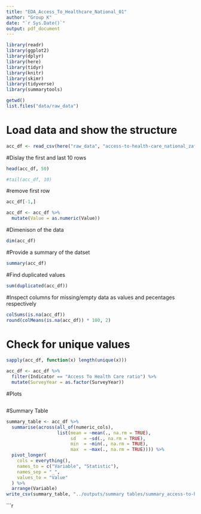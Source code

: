 ```yaml
---
title: "EDA_Access_To_Healthcare_National_01"
author: "Group K"
date: "`r Sys.Date()`"
output: pdf_document
---
```


```r
library(readr)
library(ggplot2)
library(dplyr)
library(here)
library(tidyr)
library(knitr)
library(skimr)
library(tidyverse)
library(summarytools)

getwd()
list.files("data/raw_data")
```

# Load data and show the structure 
```r
acc_df <- read_csv(here("raw_data", "access-to-health-care_national_zaf.csv"))
```
#Dislay the first and last 10 rows
```r
head(acc_df, 50)

#tail(acc_df, 10)
```
#remove first row
```r
acc_df[-1,]
```

```r
acc_df <- acc_df %>%
  mutate(Value = as.numeric(Value))
```
#Dimenison of the data
```r
dim(acc_df)
```
#Provide a summary of the datset
```r
summary(acc_df)
```
#Find duplicated values 
```r
sum(duplicated(acc_df))
```
#Inspect columns for missing/empty data as values and pecentages respectively
```r
colSums(is.na(acc_df))
round(colMeans(is.na(acc_df)) * 100, 2)
```

# Check for unique values
```r
sapply(acc_df, function(x) length(unique(x)))

```

```r
acc_df <- acc_df %>%
  filter(Indicator == "Access To Health Care ratio") %>%
  mutate(SurveyYear = as.factor(SurveyYear))

```
#Plots
```r

```
#Summary Table
```r
summary_table <- acc_df %>%
  summarise(across(all_of(numeric_cols),
                   list(mean = ~mean(., na.rm = TRUE),
                        sd   = ~sd(., na.rm = TRUE),
                        min  = ~min(., na.rm = TRUE),
                        max  = ~max(., na.rm = TRUE)))) %>%
  pivot_longer(
    cols = everything(),
    names_to = c("Variable", "Statistic"),
    names_sep = "_",
    values_to = "Value"
  ) %>%
  arrange(Variable)
write_csv(summary_table, "../outputs/summary tables/summary_access-to-healthcare.csv")

```
```r
